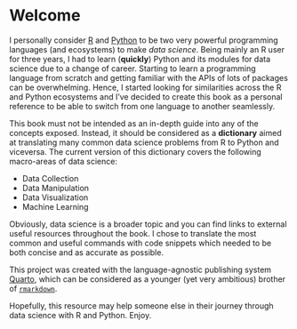 # Welcome {.unnumbered}

I personally consider [R](https://www.r-project.org/) and [Python](https://www.python.org/) to be two very powerful programming languages (and ecosystems) to make *data science*. 
Being mainly an R user for three years, I had to learn (**quickly**) Python and its modules for data science due to a change of career. Starting to learn a programming language from scratch and getting familiar with the APIs of lots of packages can be overwhelming. 
Hence, I started looking for similarities across the R and Python ecosystems and I've decided to create this book as a personal reference to be able to switch from one language to another seamlessly.

This book must not be intended as an in-depth guide into any of the concepts exposed. Instead, it should be considered as a **dictionary** aimed at translating many common data science problems from R to Python and viceversa.
The current version of this dictionary covers the following macro-areas of data science:

- Data Collection
- Data Manipulation
- Data Visualization
- Machine Learning

Obviously, data science is a broader topic and you can find links to external useful resources throughout the book. 
I chose to translate the most common and useful commands with code snippets which needed to be both concise and as accurate as possible.

This project was created with the language-agnostic publishing system [Quarto](https://quarto.org/), which can be considered as a younger (yet very ambitious) brother of [`rmarkdown`](https://rmarkdown.rstudio.com/).

Hopefully, this resource may help someone else in their journey through data science with R and Python.
Enjoy.